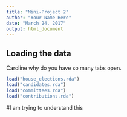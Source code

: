 ```yaml
---
title: "Mini-Project 2"
author: "Your Name Here"
date: "March 24, 2017"
output: html_document
---
```



## Loading the data

Caroline why do you have so many tabs open. 

```r
load("house_elections.rda")
load("candidates.rda")
load("committees.rda")
load("contributions.rda")
```

#I am trying to understand this
```r
```